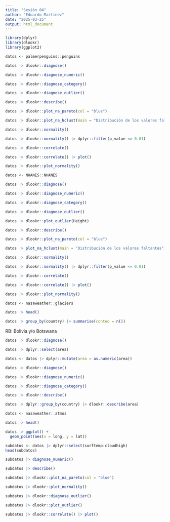 ```yaml
---
title: "Sesión 04"
author: "Eduardo Martínez"
date: "2025-03-25"
output: html_document
---
```


```r
library(dplyr)
library(dlookr)
library(ggplot2)
```

```r
datos <- palmerpenguins::penguins
```


```r
datos |> dlookr::diagnose()
```
```r
datos |> dlookr::diagnose_numeric()
```

```r
datos |> dlookr::diagnose_category()
```

```r
datos |> dlookr::diagnose_outlier()
```

```r
datos |> dlookr::describe()
```

```r
datos |> dlookr::plot_na_pareto(col = "blue")
```

```r
datos |> dlookr::plot_na_hclust(main = "Distribución de los valores faltantes")
```

```r
datos |> dlookr::normality()
```

```r
datos |> dlookr::normality() |> dplyr::filter(p_value <= 0.01)
```

```r
datos |> dlookr::correlate()
```

```r
datos |> dlookr::correlate() |> plot()
```

```r
datos |> dlookr::plot_normality()
```

```r
datos <- NHANES::NHANES
```

```r
datos |> dlookr::diagnose()
```

```r
datos |> dlookr::diagnose_numeric()
```

```r
datos |> dlookr::diagnose_category()
```

```r
datos |> dlookr::diagnose_outlier()
```

```r
datos |> dlookr::plot_outlier(Height) 
```


```r
datos |> dlookr::describe()
```
  

```r
datos |> dlookr::plot_na_pareto(col = "blue")
```

```r
datos |> plot_na_hclust(main = "Distribución de los valores faltantes")
```



```r
datos |> dlookr::normality()
```

```r
datos |> dlookr::normality() |> dplyr::filter(p_value <= 0.01)
```

```r
datos |> dlookr::correlate()
```

```r
datos |> dlookr::correlate() |> plot()
```

```r
datos |> dlookr::plot_normality()
```

```r
datos <- nasaweather::glaciers

datos |> head()
```


```r
datos |> group_by(country) |> summarise(conteo = n())
```
RB: Bolivia y/o Botswana

```r
datos |> dlookr::diagnose()
```

```r
datos |> dplyr::select(area)
```

```r
datos <- datos |> dplyr::mutate(area = as.numeric(area))
```
```r
datos |> dlookr::diagnose()
```


```r
datos |> dlookr::diagnose_numeric()
```

```r
datos |> dlookr::diagnose_category()
```

```r
datos |> dlookr::describe()
```

```r
datos |> dplyr::group_by(country) |> dlookr::describe(area)
```



```r
datos <- nasaweather::atmos

datos |> head()
```

```r
datos |> ggplot() +
  geom_point(aes(x = long, y = lat))
```

```r
subdatos <- datos |> dplyr::select(surftemp:cloudhigh)
head(subdatos)
```


```r
subdatos |> diagnose_numeric()
```

```r
subdatos |> describe()
```

```r
subdatos |> dlookr::plot_na_pareto(col = "blue")
```

```r
subdatos |> dlookr::plot_normality()
```

```r
subdatos |> dlookr::diagnose_outlier()
```

```r
subdatos |> dlookr::plot_outlier()
```

```r
subdatos |> dlookr::correlate() |> plot()
```

